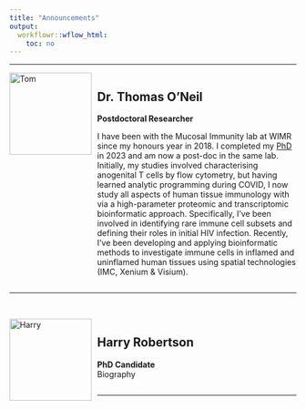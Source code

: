 ```yaml
---
title: "Announcements"
output:
  workflowr::wflow_html:
    toc: no
--- 
```


***  

<div style="text-align: left;">
<img src="assets/headshot/headshot.jpg" alt="Tom" style="width: 1.5in; float: left; margin-right: 10px;">
<div style="overflow: hidden;">

## Dr. Thomas O'Neil

**Postdoctoral Researcher**  

I have been with the Mucosal Immunity lab at WIMR since my honours year in 2018. I completed my [PhD](https://ses.library.usyd.edu.au/handle/2123/31626) in 2023 and am now a post-doc in the same lab. Initially, my studies involved characterising anogenital T cells by flow cytometry, but having learned analytic programming during COVID, I now study all aspects of human tissue immunology with via a high-parameter proteomic and transcriptomic bioinformatic approach. Specifically, I've been involved in identifying rare immune cell subsets and defining their roles in initial HIV infection. Recently, I've been developing and applying bioinformatic methods to investigate immune cells in inflamed and uninflamed human tissues using spatial technologies (IMC, Xenium & Visium).

</div>
</div>
<hr><br>

<div style="text-align: left;">
<img src="https://github.com/Harry25R.png" alt="Harry" style="width: 1.5in; float: left; margin-right: 10px;">
<div style="overflow: hidden;">

## Harry Robertson

**PhD Candidate**  
Biography

</div>
</div>
<hr><br>



